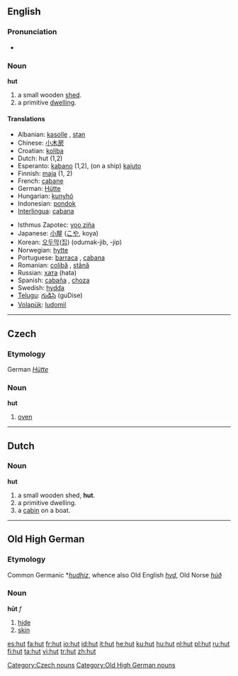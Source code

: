 {{see|Hut}}
==English==

===Pronunciation===
*{{audio|en-us-hut.ogg|Audio (US)}}

===Noun===
'''hut'''

# a small wooden [[shed]].
# a primitive [[dwelling]].

====Translations====
{{top}}
*Albanian: [[kasolle]] {{f}}, [[stan]] {{m}}
*Chinese: [[小木房]]
*Croatian: [[koliba]] {{f}}
*Dutch: hut {{f}} (1,2)
*Esperanto: [[kabano]] (1,2), (on a ship) [[kajuto]]
*Finnish: [[maja]] (1, 2)
*French: [[cabane]] {{f}}
*German: [[Hütte]] {{f}}
*Hungarian: [[kunyhó]]
*Indonesian: [[pondok]]
*[[Interlingua]]: [[cabana]]
{{mid}}
*Isthmus Zapotec: [[yoo ziña]]
*Japanese: [[小屋]] ([[こや]], koya)
*Korean: [[오두막]]([[집]]) (odumak-jib, -jip)
*Norwegian: [[hytte]]
*Portuguese: [[barraca]] {{f}}, [[cabana]] {{f}}
*Romanian: [[colibă]] {{f}}, [[stână]] {{f}}
*Russian: [[хата]] {{f}} (hata)
*Spanish: [[cabaña]] {{f}}, [[choza]] {{f}}
*Swedish: [[hydda]] {{c}}
*[[Telugu]]: [[గుడిసె]] (guDise)
*[[Volapük]]: [[ludomil]]
{{bottom}}

----

==Czech==

===Etymology===
German ''[[Hütte]]''

===Noun===
'''hut'''

# [[oven]]

[[Category:Czech nouns]]

----

==Dutch==

===Noun===
'''hut'''

# a small wooden shed, '''hut'''.
# a primitive dwelling.
# a [[cabin]] on a boat.

----

==Old High German==

===Etymology===
Common Germanic *''[[hudhiz]]'', whence also Old English ''[[hyd]]'', Old Norse ''[[húð]]''

===Noun===
'''hūt''' ''f''

# [[hide]]
# [[skin]]

[[Category:Old High German nouns]]

[[es:hut]]
[[fa:hut]]
[[fr:hut]]
[[io:hut]]
[[id:hut]]
[[it:hut]]
[[he:hut]]
[[ku:hut]]
[[hu:hut]]
[[nl:hut]]
[[pl:hut]]
[[ru:hut]]
[[fi:hut]]
[[ta:hut]]
[[vi:hut]]
[[tr:hut]]
[[zh:hut]]